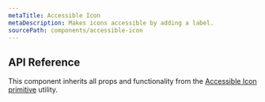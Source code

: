 ```yaml
---
metaTitle: Accessible Icon
metaDescription: Makes icons accessible by adding a label.
sourcePath: components/accessible-icon
---
```


## API Reference

This component inherits all props and functionality from the [Accessible Icon primitive](/peoples/docs/utilities/accessible-icon) utility.
